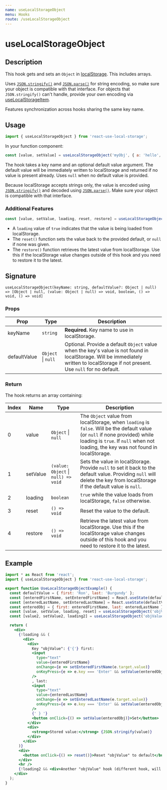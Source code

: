 ```yaml
---
name: useLocalStorageObject
menu: Hooks
route: /useLocalStorageObject
---
```



<h1>useLocalStorageObject</h1>

## Description

This hook gets and sets an `Object` in [localStorage](https://developer.mozilla.org/en-US/docs/Web/API/Window/localStorage). This includes arrays.

Uses [`JSON.stringify()`](https://developer.mozilla.org/en-US/docs/Web/JavaScript/Reference/Global_Objects/JSON/stringify) 
and [`JSON.parse()`](https://developer.mozilla.org/en-US/docs/Web/JavaScript/Reference/Global_Objects/JSON/parse) for string encoding, so make sure your object is compatible with that interface. For objects that `JSON.stringify()` can't handle, provide your own encoding via [useLocalStorageItem](/useLocalStorageItem).

Features synchronization across hooks sharing the same key name.

## Usage

```jsx
import { useLocalStorageObject } from 'react-use-local-storage';
```

In your function component:

```jsx
const [value, setValue] = useLocalStorageObject('myObj', { a: 'hello', b: 123 });
```

The hook takes a key name and an optional default value argument. The default value will be immediately written to localStorage and returned if no value is present already. Uses `null` when no default value is provided.

Because localStorage accepts strings only, the value is encoded using 
[`JSON.stringify()`](https://developer.mozilla.org/en-US/docs/Web/JavaScript/Reference/Global_Objects/JSON/stringify) 
and decoded using [`JSON.parse()`](https://developer.mozilla.org/en-US/docs/Web/JavaScript/Reference/Global_Objects/JSON/parse). Make sure your object is compatible with that interface.

### Additional Features

```jsx
const [value, setValue, loading, reset, restore] = useLocalStorageObject('myObj', { a: 'hello', b: 123 });
```

- A `loading` value of `true` indicates that the value is being loaded from localStorage.
- The `reset()` function sets the value back to the provided default, or `null` if none was given.
- The `restore()` function retrieves the latest value from localStorage. Use this if the localStorage value changes outside of this hook and you need to restore it to the latest.

## Signature

`useLocalStorageObject(keyName: string, defaultValue?: Object | null) => [Object | null, (value: Object | null) => void, boolean, () => void, () => void]`

### Props

| Prop | Type | Description |
|------|------|-------------|
| keyName | `string` | **Required.** Key name to use in localStorage. |
| defaultValue | `Object` &#124; `null` | Optional. Provide a default `Object` value when the key's value is not found in localStorage. Will be immediately written to localStorage if not present. Use `null` for no default. |

### Return

The hook returns an array containing:

| Index | Name | Type | Description |
|-------|------|------|-------------|
| 0 | value | `Object` &#124; `null` | The `Object` value from localStorage, when `loading` is `false`. Will be the default value (or `null` if none provided) while loading is `true`. If `null` when not loading, the key was not found in localStorage. |
| 1 | setValue | `(value: Object` &#124; `null) => void` | Sets the value in localStorage. Provide `null` to set it back to the default value. Providing `null` will delete the key from localStorage if the default value is `null`. |
| 2 | loading | `boolean` | `true` while the value loads from localStorage, `false` otherwise. |
| 3 | reset | `() => void` | Reset the value to the default. |
| 4 | restore | `() => void` | Retrieve the latest value from localStorage. Use this if the localStorage value changes outside of this hook and you need to restore it to the latest. |

## Example

<div style={{border: 'solid 2px #67788a', padding: '20px'}}>
  <UseLocalStorageObjectExample />
</div>

```jsx
import * as React from 'react';
import { useLocalStorageObject } from 'react-use-local-storage';

export function UseLocalStorageObjectExample() {
  const defaultValue = { first: 'Ron', last: 'Burgundy' };
  const [enteredFirstName, setEnteredFirstName] = React.useState(defaultValue.first);
  const [enteredLastName, setEnteredLastName] = React.useState(defaultValue.last);
  const enteredObj = { first: enteredFirstName, last: enteredLastName };
  const [value, setValue, loading, reset] = useLocalStorageObject('objValue', defaultValue);
  const [value2, setValue2, loading2] = useLocalStorageObject('objValue', defaultValue);

  return (
    <div>
      {!loading && (
        <div>
          <div>
            Key "objValue": {'{'} first:
            <input
              type="text"
              value={enteredFirstName}
              onChange={e => setEnteredFirstName(e.target.value)}
              onKeyPress={e => e.key === 'Enter' && setValue(enteredObj)}
            />
            , last:
            <input
              type="text"
              value={enteredLastName}
              onChange={e => setEnteredLastName(e.target.value)}
              onKeyPress={e => e.key === 'Enter' && setValue(enteredObj)}
            />
            {' } '}
            <button onClick={() => setValue(enteredObj)}>Set</button>
          </div>
          <div>
            <strong>Stored value:</strong> {JSON.stringify(value)}
          </div>
        </div>
      )}
      <div>
        <button onClick={() => reset()}>Reset "objValue" to default</button>
      </div>
      <hr />
      {!loading2 && <div>Another "objValue" hook (different hook, will synchronize): {JSON.stringify(value2)}</div>}
    </div>
  );
}
```